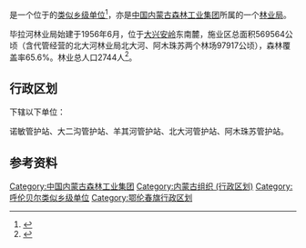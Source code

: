 {{中国乡级行政区|15/07/23/414/000
|行政区全称           = {{PAGENAMEBASE}}
|上级行政区           = [[中国内蒙古森林工业集团|中国内蒙古森林工业集团]]<br>[[内蒙古大兴安岭重点国有林管理局|内蒙古大兴安岭重点国有林管理局]]
|政府驻地             = [[鄂伦春自治旗|鄂伦春自治旗]][[诺敏镇|诺敏镇]]
}}

'''{{PAGENAMEBASE}}'''是一个位于{{PRC admin/fullname|15/07/23/414/000|3}}的[[类似乡级单位|类似乡级单位]]<ref>{{PRC admin/ref sgc|{{PRC admin/parent|15/07/23/414/000}}}}</ref>，亦是[[中国内蒙古森林工业集团|中国内蒙古森林工业集团]]所属的一个[[林业局|林业局]]。

毕拉河林业局始建于1956年6月，位于[[大兴安岭|大兴安岭]]东南麓，施业区总面积569564公顷（含代管经营的北大河林业局北大河、阿木珠苏两个林场97917公顷），森林覆盖率65.6%。林业总人口2744人<ref>{{cite book |editor=李洪君 |title=《内蒙古大兴安岭林管局中国内蒙古森工集团统计资料汇编》 |date=2012.08 |publisher=中国统计出版社 |isbn=978-7-5037-6535-3}}</ref>。

== 行政区划 ==
{{PAGENAMEBASE}}下辖以下单位：

诺敏管护站、大二沟管护站、羊其河管护站、北大河管护站、阿木珠苏管护站。

== 参考资料 ==
{{Reflist}}

{{鄂伦春自治旗行政区划}}
{{中华人民共和国林业区划|蒙}}
{{内蒙古行政区划小作品}}

[[Category:中国内蒙古森林工业集团|Category:中国内蒙古森林工业集团]]
[[Category:内蒙古组织_(行政区划)|Category:内蒙古组织 (行政区划)]]
[[Category:呼伦贝尔类似乡级单位|Category:呼伦贝尔类似乡级单位]]
[[Category:鄂伦春旗行政区划|Category:鄂伦春旗行政区划]]